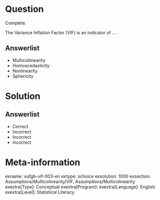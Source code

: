 Question
========

Complete. 

The Variance Inflation Factor (VIF) is an indicator of ... .
  
Answerlist
----------
* Multicollinearity
* Homoscedasticity
* Nonlinearity
* Sphericity


Solution
========

Answerlist
----------
* Correct
* Incorrect
* Incorrect
* Incorrect

Meta-information
================
exname: vufgb-vif-003-en
extype: schoice
exsolution: 1000
exsection: Assumptions/Multicolinearity/VIF, Assumptions/Multicolinearity
exextra[Type]: Conceptual
exextra[Program]: 
exextra[Language]: English
exextra[Level]: Statistical Literacy
